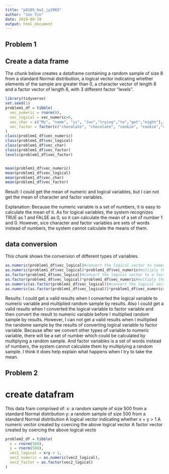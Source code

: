 ```yaml
---
title: "p8105_hw1_jy2965"
author: "Jun Yin"
date: 2019-09-19
output: html_document
---
```

## Problem 1

## Create a data frame
The chunk below creates a dataframe containing a random sample of size 8 from a standard Normal distribution, a logical vector indicating whether elements of the sample are greater than 0, a character vector of length 8 and a factor vector of length 8, with 3 different factor "levels".


```r
library(tidyverse)
set.seed(1)
problem1_df = tibble(
  vec_numeric = rnorm(8),
  vec_logical = vec_numeric>0,
  vec_char = c("My", "name", "is", "Jun","trying","to","get","eight"),
  vec_factor = factor(c("chocolate", "chocolate", "cookie", "cookie","cookie","cake","cake","cake"))
)
class(problem1_df$vec_numeric)
class(problem1_df$vec_logical)
class(problem1_df$vec_char)
class(problem1_df$vec_factor)
levels(problem1_df$vec_factor)


mean(problem1_df$vec_numeric)
mean(problem1_df$vec_logical)
mean(problem1_df$vec_char)
mean(problem1_df$vec_factor)

```
Result: I could get the mean of numeric and logical variables, but I can not get the mean of character and factor variables.

Explanation: Because the numeric variable is a set of numbers, it is easy to calculate the mean of it. As for logical variables, the system recognizes TRUE as 1 and FALSE as 0, so it can calculate the mean of a set of number 1 and 0.
However, sice character and factor variables are sets of words instead of numbers, the system cannot calculate the means of them.


## data conversion

This chunk shows the conversion of different types of variables.
```r
as.numeric(problem1_df$vec_logical)#convert the logical vector to numeric
as.numeric(problem1_df$vec_logical)*problem1_df$vec_numeric#multiply the random sample by results
as.factor(problem1_df$vec_logical)#convert the logical vector to a factor
as.factor(problem1_df$vec_logical)*problem1_df$vec_numeric#multiply the random sample by results
as.numeric(as.factor(problem1_df$vec_logical))#convert the logical vector to a factor and then convert the result to numeric
as.numeric(as.factor(problem1_df$vec_logical))*problem1_df$vec_numeric#multiply the random sample by results
```
Results: I could get a valid results when I converted the logical variable to numeric variable and multiplied random sample by results. Also I could get a valid results when I converted the logical variable to factor variable and then convert the result to numeric variable before I multiplied random sample by results. However, I can not get a valid results when I multiplied the randome sample by the results of converting logical variable to factor variable.
Because after we convert other types of variable to numeric variable, there will be a set of number which could be calculated by multiplying a random sample. And factor variables is a set of words instead of numbers, the system cannot calculate them by multiplying a random sample.
I think it does help explain what happens when I try to take the mean.


## Problem 2

# create datafram
This data fram comprised of:
x: a random sample of size 500 from a standard Normal distribution
y: a random sample of size 500 from a standard Normal distribution
A logical vector indicating whether x + y > 1
A numeric vector created by coercing the above logical vector
A factor vector created by coercing the above logical vecto

```r
problem2_df = tibble(
  x = rnorm(500),
  y = rnorm(500),
  vec2_logical = x+y > 1,
  vec2_numeric = as.numeric(vec2_logical),
  vec2_factor = as.factor(vec2_logical) 
)
```

